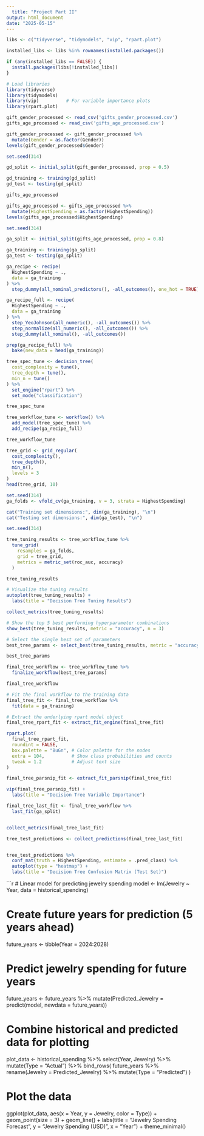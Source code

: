 ---
  title: "Project Part II"
output: html_document
date: "2025-05-15"
---

```{r}
libs <- c("tidyverse", "tidymodels", "vip", "rpart.plot")

installed_libs <- libs %in% rownames(installed.packages())

if (any(installed_libs == FALSE)) {
  install.packages(libs[!installed_libs])
}

# Load libraries
library(tidyverse)
library(tidymodels)
library(vip)          # For variable importance plots
library(rpart.plot)
```

```{r}
gift_gender_processed <- read_csv('gifts_gender_processed.csv')
gifts_age_processed <- read_csv('gifts_age_processed.csv')
```

```{r}
gift_gender_processed <- gift_gender_processed %>% 
  mutate(Gender = as.factor(Gender))
levels(gift_gender_processed$Gender)

```

```{r}
set.seed(314)

gd_split <- initial_split(gift_gender_processed, prop = 0.5)

gd_training <- training(gd_split)
gd_test <- testing(gd_split)
```

```{r}
gifts_age_processed
```

```{r}
gifts_age_processed <- gifts_age_processed %>% 
  mutate(HighestSpending = as.factor(HighestSpending))
levels(gifts_age_processed$HighestSpending)
```

```{r}
set.seed(314)

ga_split <- initial_split(gifts_age_processed, prop = 0.8)

ga_training <- training(ga_split)
ga_test <- testing(ga_split)
```

```{r}
ga_recipe <- recipe(
  HighestSpending ~ .,
  data = ga_training
) %>%
  step_dummy(all_nominal_predictors(), -all_outcomes(), one_hot = TRUE)

ga_recipe_full <- recipe(
  HighestSpending ~ .,
  data = ga_training
) %>%
  step_YeoJohnson(all_numeric(), -all_outcomes()) %>%
  step_normalize(all_numeric(), -all_outcomes()) %>%
  step_dummy(all_nominal(), -all_outcomes())
```

```{r}
prep(ga_recipe_full) %>%
  bake(new_data = head(ga_training))
```

```{r}
tree_spec_tune <- decision_tree(
  cost_complexity = tune(),
  tree_depth = tune(),
  min_n = tune()
) %>%
  set_engine("rpart") %>%
  set_mode("classification")

tree_spec_tune
```

```{r}
tree_workflow_tune <- workflow() %>%
  add_model(tree_spec_tune) %>%
  add_recipe(ga_recipe_full) 

tree_workflow_tune
```

```{r}
tree_grid <- grid_regular(
  cost_complexity(),
  tree_depth(),
  min_n(),
  levels = 3
)
head(tree_grid, 10)
```

```{r}
set.seed(314)
ga_folds <- vfold_cv(ga_training, v = 3, strata = HighestSpending)

cat("Training set dimensions:", dim(ga_training), "\n")
cat("Testing set dimensions:", dim(ga_test), "\n")
```

```{r}
set.seed(314)

tree_tuning_results <- tree_workflow_tune %>%
  tune_grid(
    resamples = ga_folds,
    grid = tree_grid,
    metrics = metric_set(roc_auc, accuracy)
  )

tree_tuning_results
```

```{r}
# Visualize the tuning results
autoplot(tree_tuning_results) +
  labs(title = "Decision Tree Tuning Results")
```

```{r}
collect_metrics(tree_tuning_results)
```

```{r}
# Show the top 5 best performing hyperparameter combinations
show_best(tree_tuning_results, metric = "accuracy", n = 3)
```

```{r}
# Select the single best set of parameters
best_tree_params <- select_best(tree_tuning_results, metric = "accuracy")

best_tree_params
```

```{r}
final_tree_workflow <- tree_workflow_tune %>%
  finalize_workflow(best_tree_params)

final_tree_workflow
```

```{r}
# Fit the final workflow to the training data
final_tree_fit <- final_tree_workflow %>%
  fit(data = ga_training)

# Extract the underlying rpart model object
final_tree_rpart_fit <- extract_fit_engine(final_tree_fit)
```

```{r}
rpart.plot(
  final_tree_rpart_fit,
  roundint = FALSE,
  box.palette = "BuGn", # Color palette for the nodes
  extra = 104,          # Show class probabilities and counts
  tweak = 1.2           # Adjust text size
)
```

```{r}
final_tree_parsnip_fit <- extract_fit_parsnip(final_tree_fit)

vip(final_tree_parsnip_fit) +
  labs(title = "Decision Tree Variable Importance")
```

```{r}
final_tree_last_fit <- final_tree_workflow %>%
  last_fit(ga_split)


collect_metrics(final_tree_last_fit)
```

```{r}
tree_test_predictions <- collect_predictions(final_tree_last_fit)


tree_test_predictions %>%
  conf_mat(truth = HighestSpending, estimate = .pred_class) %>%
  autoplot(type = "heatmap") +
  labs(title = "Decision Tree Confusion Matrix (Test Set)")
```

```{r jewelry-forecast, echo=TRUE, message=FALSE, warning=FALSE}
# Linear model for predicting jewelry spending
model <- lm(Jewelry ~ Year, data = historical_spending)

# Create future years for prediction (5 years ahead)
future_years <- tibble(Year = 2024:2028)

# Predict jewelry spending for future years
future_years <- future_years %>%
  mutate(Predicted_Jewelry = predict(model, newdata = future_years))

# Combine historical and predicted data for plotting
plot_data <- historical_spending %>%
  select(Year, Jewelry) %>%
  mutate(Type = "Actual") %>%
  bind_rows(
    future_years %>%
      rename(Jewelry = Predicted_Jewelry) %>%
      mutate(Type = "Predicted")
  )

# Plot the data
ggplot(plot_data, aes(x = Year, y = Jewelry, color = Type)) +
  geom_point(size = 3) +
  geom_line() +
  labs(title = "Jewelry Spending Forecast",
       y = "Jewelry Spending (USD)",
       x = "Year") +
  theme_minimal()

